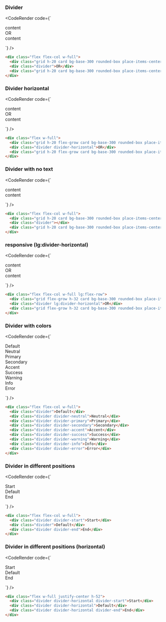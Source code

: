 
### Divider

<CodeRender code={`
<div class="flex flex-col w-full">
  <div class="grid h-20 card bg-base-300 rounded-box place-items-center">content</div>
  <div class="divider">OR</div>
  <div class="grid h-20 card bg-base-300 rounded-box place-items-center">content</div>
</div>

`} />
  
```html
<div class="flex flex-col w-full">
  <div class="grid h-20 card bg-base-300 rounded-box place-items-center">content</div>
  <div class="divider">OR</div>
  <div class="grid h-20 card bg-base-300 rounded-box place-items-center">content</div>
</div>

```
### Divider horizontal

<CodeRender code={`
<div class="flex w-full">
  <div class="grid h-20 flex-grow card bg-base-300 rounded-box place-items-center">content</div>
  <div class="divider divider-horizontal">OR</div>
  <div class="grid h-20 flex-grow card bg-base-300 rounded-box place-items-center">content</div>
</div>

`} />
  
```html
<div class="flex w-full">
  <div class="grid h-20 flex-grow card bg-base-300 rounded-box place-items-center">content</div>
  <div class="divider divider-horizontal">OR</div>
  <div class="grid h-20 flex-grow card bg-base-300 rounded-box place-items-center">content</div>
</div>

```
### Divider with no text

<CodeRender code={`
<div class="flex flex-col w-full">
  <div class="grid h-20 card bg-base-300 rounded-box place-items-center">content</div>
  <div class="divider"></div>
  <div class="grid h-20 card bg-base-300 rounded-box place-items-center">content</div>
</div>

`} />
  
```html
<div class="flex flex-col w-full">
  <div class="grid h-20 card bg-base-300 rounded-box place-items-center">content</div>
  <div class="divider"></div>
  <div class="grid h-20 card bg-base-300 rounded-box place-items-center">content</div>
</div>

```
### responsive (lg:divider-horizontal)

<CodeRender code={`
<div class="flex flex-col w-full lg:flex-row">
  <div class="grid flex-grow h-32 card bg-base-300 rounded-box place-items-center">content</div>
  <div class="divider lg:divider-horizontal">OR</div>
  <div class="grid flex-grow h-32 card bg-base-300 rounded-box place-items-center">content</div>
</div>

`} />
  
```html
<div class="flex flex-col w-full lg:flex-row">
  <div class="grid flex-grow h-32 card bg-base-300 rounded-box place-items-center">content</div>
  <div class="divider lg:divider-horizontal">OR</div>
  <div class="grid flex-grow h-32 card bg-base-300 rounded-box place-items-center">content</div>
</div>

```
### Divider with colors

<CodeRender code={`
<div class="flex flex-col w-full">
  <div class="divider">Default</div>
  <div class="divider divider-neutral">Neutral</div>
  <div class="divider divider-primary">Primary</div>
  <div class="divider divider-secondary">Secondary</div>
  <div class="divider divider-accent">Accent</div>
  <div class="divider divider-success">Success</div>
  <div class="divider divider-warning">Warning</div>
  <div class="divider divider-info">Info</div>
  <div class="divider divider-error">Error</div>
</div>

`} />
  
```html
<div class="flex flex-col w-full">
  <div class="divider">Default</div>
  <div class="divider divider-neutral">Neutral</div>
  <div class="divider divider-primary">Primary</div>
  <div class="divider divider-secondary">Secondary</div>
  <div class="divider divider-accent">Accent</div>
  <div class="divider divider-success">Success</div>
  <div class="divider divider-warning">Warning</div>
  <div class="divider divider-info">Info</div>
  <div class="divider divider-error">Error</div>
</div>

```
### Divider in different positions

<CodeRender code={`
<div class="flex flex-col w-full">
  <div class="divider divider-start">Start</div>
  <div class="divider">Default</div>
  <div class="divider divider-end">End</div>
</div>

`} />
  
```html
<div class="flex flex-col w-full">
  <div class="divider divider-start">Start</div>
  <div class="divider">Default</div>
  <div class="divider divider-end">End</div>
</div>

```
### Divider in different positions (horizontal)

<CodeRender code={`
<div class="flex w-full justify-center h-52">
  <div class="divider divider-horizontal divider-start">Start</div>
  <div class="divider divider-horizontal">Default</div>
  <div class="divider divider-horizontal divider-end">End</div>
</div>

`} />
  
```html
<div class="flex w-full justify-center h-52">
  <div class="divider divider-horizontal divider-start">Start</div>
  <div class="divider divider-horizontal">Default</div>
  <div class="divider divider-horizontal divider-end">End</div>
</div>

```   

    